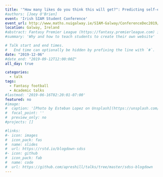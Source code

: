 ```yaml
---
title: '"How many likes do you think this will get?": Predicting self-exciting processes'
#authors: [Joey O'Brien]
event: 'Irish SIAM Student Conference'
event_url: http://www.maths.nuigalway.ie/SIAM-Galway/ConferenceDec2019/
location: Galway, Ireland
#abstract: Fantasy Premier League (https://fantasy.premierleague.com) is one of the worlds most popular online fantasy sports games with ~7 million players. During the 2018-19 season we undertook a large data scraping exercise to obtain data describing the manager's selections over the year, along with a number of other statistics on the actual footballers upon which the game is based. <p>In this talk we will firstly introduce our dataset before proceeding to discuss the dynamics and actions of the games managers via a number of statistical tools and visualizations obtained through R and the tidyverse, with the hope of determining whether the top (fantasy) mangers earn their title through certain skills and if so what skills?
#summary: 'Why and how to teach students to create their own website'

# Talk start and end times.
#   End time can optionally be hidden by prefixing the line with `#`.
date: "2019-12-06"
#date_end: "2019-09-12T12:00:00Z"
all_day: true

categories:
  - talk
tags:
  - Fantasy football
  - Academic talks
#lastmod: '2019-06-16T02:20:01-07:00'
featured: no
#image:
#  caption: '[Photo by Esteban Lopez on Unsplash](https://unsplash.com/photos/rsXAKLDfqB8)'
#  focal_point: ''
#  preview_only: no
#projects: []

#links:
#- icon: images
#  icon_pack: fas
#  name: slides
#  url: https://rstd.io/blogdown-sdss
#- icon: github
#  icon_pack: fab
#  name: code
#  url: https://github.com/apreshill/talks/tree/master/sdss-blogdown
---
```

